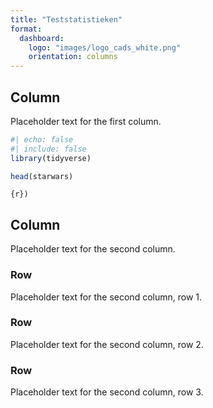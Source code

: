 ```yaml
---
title: "Teststatistieken"
format:
  dashboard:
    logo: "images/logo_cads_white.png"
    orientation: columns
---
```


## Column {width="35%"}

Placeholder text for the first column.

```r
#| echo: false
#| include: false
library(tidyverse)
```

```r
head(starwars)
```

```{r})
```


## Column {width="65%"}

Placeholder text for the second column.

### Row {height=10%}

Placeholder text for the second column, row 1.

### Row {height=70%}

Placeholder text for the second column, row 2.

### Row {height=20%}

Placeholder text for the second column, row 3.
